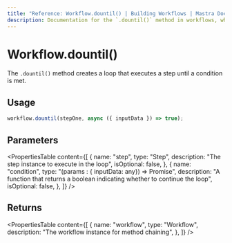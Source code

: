 ```yaml
---
title: "Reference: Workflow.dountil() | Building Workflows | Mastra Docs"
description: Documentation for the `.dountil()` method in workflows, which creates a loop that executes a step until a condition is met.
---
```


# Workflow.dountil()

The `.dountil()` method creates a loop that executes a step until a condition is met.

## Usage

```typescript
workflow.dountil(stepOne, async ({ inputData }) => true);
```

## Parameters

<PropertiesTable
  content={[
    {
      name: "step",
      type: "Step",
      description: "The step instance to execute in the loop",
      isOptional: false,
    },
    {
      name: "condition",
      type: "(params : { inputData: any}) => Promise<boolean>",
      description: "A function that returns a boolean indicating whether to continue the loop",
      isOptional: false,
    },
  ]}
/>

## Returns

<PropertiesTable
  content={[
    {
      name: "workflow",
      type: "Workflow",
      description: "The workflow instance for method chaining",
    },
  ]}
/>